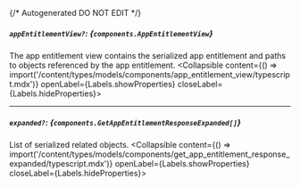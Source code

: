{/* Autogenerated DO NOT EDIT  */}

##### `appEntitlementView?`: *{`components.AppEntitlementView`}*
The app entitlement view contains the serialized app entitlement and paths to objects referenced by the app entitlement.
<Collapsible content={() => import('/content/types/models/components/app_entitlement_view/typescript.mdx')} openLabel={Labels.showProperties} closeLabel={Labels.hideProperties}>
</Collapsible>

---
##### `expanded?`: *{`components.GetAppEntitlementResponseExpanded[]`}*
List of serialized related objects.
<Collapsible content={() => import('/content/types/models/components/get_app_entitlement_response_expanded/typescript.mdx')} openLabel={Labels.showProperties} closeLabel={Labels.hideProperties}>
</Collapsible>


